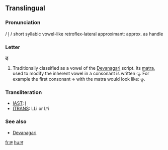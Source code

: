 ==Translingual==

===Pronunciation===
/ l̩ / short syllabic vowel-like retroflex-lateral approximant: approx. as handle

===Letter===
'''ऌ'''

# Traditionally classified as a vowel of the [[Devanagari]] script.  Its [[matra]], used to modify the inherent vowel in a consonant is written  ॢ.  For example the first consonant क with the matra would look like: कॢ.

===Transliteration===
{{rfc-header|Transliteration}}
*[[w:IAST|IAST]]: ḷ
*[[w:ITRANS|ITRANS]]: LLi or L^i

===See also===
*[[w:Devanagari|Devanagari]]

[[fr:ऌ]]
[[hu:ऌ]]
